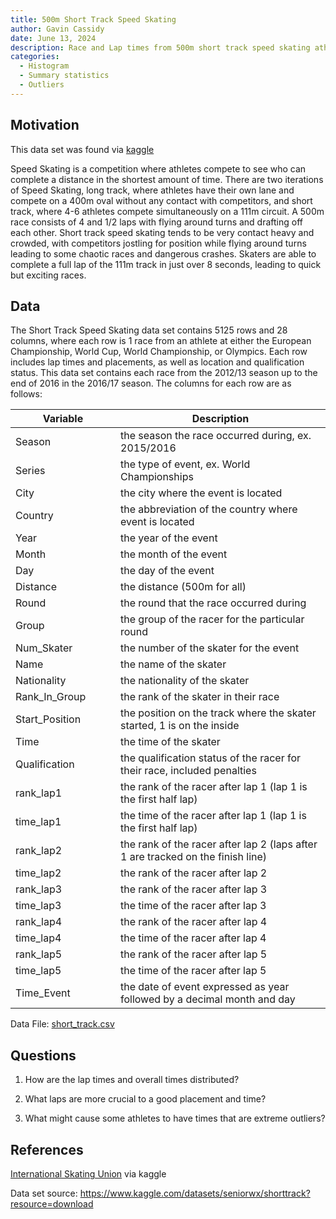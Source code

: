 ```yaml
---
title: 500m Short Track Speed Skating
author: Gavin Cassidy
date: June 13, 2024
description: Race and Lap times from 500m short track speed skating athletes at European Championship, World Cup, World Championship and Olympic events.
categories:
  - Histogram
  - Summary statistics
  - Outliers
---
```


## Motivation

This data set was found via [kaggle](https://www.kaggle.com/datasets/seniorwx/shorttrack?resource=download)

Speed Skating is a competition where athletes compete to see who can complete a distance in the shortest amount of time. There are two iterations of Speed Skating, long track, where athletes have their own lane and compete on a 400m oval without any contact with competitors, and short track, where 4-6 athletes compete simultaneously on a 111m circuit. A 500m race consists of 4 and 1/2 laps with flying around turns and drafting off each other. Short track speed skating tends to be very contact heavy and crowded, with competitors jostling for position while flying around turns leading to some chaotic races and dangerous crashes. Skaters are able to complete a full lap of the 111m track in just over 8 seconds, leading to quick but exciting races.

## Data

The Short Track Speed Skating data set contains 5125 rows and 28 columns, where each row is 1 race from an athlete at either the European Championship, World Cup, World Championship, or Olympics. Each row includes lap times and placements, as well as location and qualification status. This data set contains each race from the 2012/13 season up to the end of 2016 in the 2016/17 season. The columns for each row are as follows:

| Variable       | Description                                                                     |
|------------------------|-----------------------------------------------|
| Season         | the season the race occurred during, ex. 2015/2016                              |
| Series         | the type of event, ex. World Championships                                      |
| City           | the city where the event is located                                             |
| Country        | the abbreviation of the country where event is located                          |
| Year           | the year of the event                                                           |
| Month          | the month of the event                                                          |
| Day            | the day of the event                                                            |
| Distance       | the distance (500m for all)                                                     |
| Round          | the round that the race occurred during                                         |
| Group          | the group of the racer for the particular round                                 |
| Num_Skater     | the number of the skater for the event                                          |
| Name           | the name of the skater                                                          |
| Nationality    | the nationality of the skater                                                   |
| Rank_In_Group  | the rank of the skater in their race                                            |
| Start_Position | the position on the track where the skater started, 1 is on the inside          |
| Time           | the time of the skater                                                          |
| Qualification  | the qualification status of the racer for their race, included penalties        |
| rank_lap1      | the rank of the racer after lap 1 (lap 1 is the first half lap)                 |
| time_lap1      | the time of the racer after lap 1 (lap 1 is the first half lap)                 |
| rank_lap2      | the rank of the racer after lap 2 (laps after 1 are tracked on the finish line) |
| time_lap2      | the rank of the racer after lap 2                                               |
| rank_lap3      | the rank of the racer after lap 3                                               |
| time_lap3      | the time of the racer after lap 3                                               |
| rank_lap4      | the rank of the racer after lap 4                                               |
| time_lap4      | the time of the racer after lap 4                                               |
| rank_lap5      | the rank of the racer after lap 5                                               |
| time_lap5      | the time of the racer after lap 5                                               |
| Time_Event     | the date of event expressed as year followed by a decimal month and day         |

Data File: [short_track.csv](short_track.csv)

## Questions

1.  How are the lap times and overall times distributed?

2.  What laps are more crucial to a good placement and time?

3.  What might cause some athletes to have times that are extreme outliers?

## References

[International Skating Union](https://isu.org) via kaggle

Data set source: <https://www.kaggle.com/datasets/seniorwx/shorttrack?resource=download>
